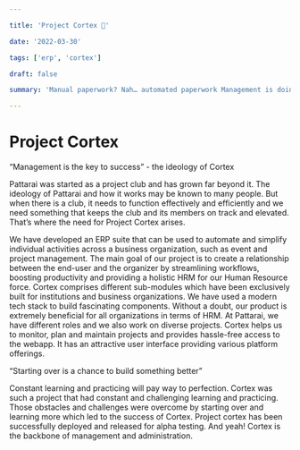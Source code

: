 ```yaml
---

title: 'Project Cortex 📐' 

date: '2022-03-30' 

tags: ['erp', 'cortex']

draft: false

summary: 'Manual paperwork? Nah… automated paperwork Management is doing things right, leadership is doing the right things. Wanna witness the new management version of Pattarai?'

---
```


# Project Cortex

“Management is the key to success” - the ideology of Cortex 

Pattarai was started as a project club and has grown far beyond it. The ideology of Pattarai and how it works may be known to many people. But when there is a club, it needs to function effectively and efficiently and we need something that keeps the club and its members on track and elevated. That’s where the need for Project Cortex arises. 

We have developed an ERP suite that can be used to automate and simplify individual activities across a business organization, such as event and project management. The main goal of our project is to create a relationship between the end-user and the organizer by streamlining workflows, boosting productivity and providing a holistic HRM for our Human Resource force. Cortex comprises different sub-modules which have been exclusively built for institutions and business organizations. We have used a modern tech stack to build fascinating components. Without a doubt, our product is extremely beneficial for all organizations in terms of HRM. At Pattarai, we have different roles and we also work on diverse projects. Cortex helps us to monitor, plan and maintain projects and provides hassle-free access to the webapp. It has an attractive user interface providing various platform offerings. 

“Starting over is a chance to build something better”

Constant learning and practicing will pay way to perfection. Cortex was such a project that had constant and challenging learning and practicing. Those obstacles and challenges were overcome by starting over and learning more which led to the success of Cortex.
 Project cortex has been successfully deployed and released for alpha testing. And yeah! Cortex is the backbone of management and administration. 
